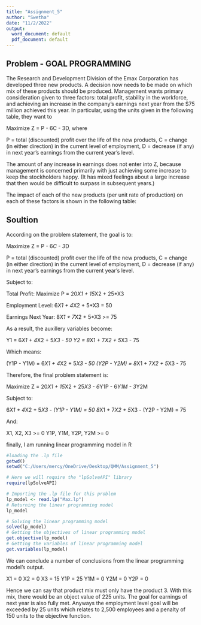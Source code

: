 ---
title: "Assignment_5"
author: "Swetha"
date: "11/2/2022"
output:
  word_document: default
  pdf_document: default
---

## Problem - GOAL PROGRAMMING

The Research and Development Division of the Emax Corporation has developed three new 
products. A decision now needs to be made on which mix of these products should be produced. 
Management wants primary consideration given to three factors: total profit, stability in the 
workforce, and achieving an increase in the company’s earnings next year from the $75 million 
achieved this year. In particular, using the units given in the following table, they want to 
 
Maximize Z = P - 6C - 3D, where  
 
P = total (discounted) profit over the life of the new products, 
C = change (in either direction) in the current level of employment, 
D = decrease (if any) in next year’s earnings from the current year’s level. 
 
The amount of any increase in earnings does not enter into Z, because management is concerned 
primarily with just achieving some increase to keep the stockholders happy. (It has mixed 
feelings about a large increase that then would be difficult to surpass in subsequent years.) 
 
The impact of each of the new products (per unit rate of production) on each of these factors is 
shown in the following table: 

## Soultion

According on the problem statement, the goal is to:

Maximize Z = P - 6*C - 3*D

  P = total (discounted) profit over the life of the new products,
  C = change (in either direction) in the current level of employment,
  D = decrease (if any) in next year’s earnings from the current year’s level.

Subject to:

Total Profit: Maximize P = 20*X1 + 15*X2 + 25*X3

Employment Level: 6*X1 + 4*X2 + 5*X3 = 50

Earnings Next Year: 8*X1 + 7*X2 + 5*X3 >= 75

As a result, the auxillery variables become:

Y1 = 6*X1 + 4*X2 + 5*X3 - 50
Y2 = 8*X1 + 7*X2 + 5*X3 - 75

Which means:

(Y1P - Y1M) = 6*X1 + 4*X2 + 5*X3 - 50
(Y2P - Y2M) = 8*X1 + 7*X2 + 5*X3 - 75

Therefore, the final problem statement is:

Maximize Z = 20*X1 + 15*X2 + 25*X3 - 6*Y1P - 6*Y1M - 3*Y2M

Subject to:

6*X1 + 4*X2 + 5*X3 - (Y1P - Y1M) = 50
8*X1 + 7*X2 + 5*X3 - (Y2P - Y2M) = 75

And:

X1, X2, X3 >= 0
Y1P, Y1M, Y2P, Y2M >= 0

finally, I am running  linear programming model in R

```{r}
#loading the .lp file
getwd()
setwd("C:/Users/mercy/OneDrive/Desktop/QMM/Assignment_5")
```

```{r}
# Here we will require the "lpSolveAPI" library
require(lpSolveAPI)
```


```{r}
# Importing the .lp file for this problem
lp_model <- read.lp("Max.lp")
# Returning the linear programming model
lp_model
```

```{r}
# Solving the linear programming model
solve(lp_model)
# Getting the objectives of linear programming model
get.objective(lp_model)
# Getting the variables of linear programming model
get.variables(lp_model)
```

We can conclude a number of conclusions from the linear programming model's output.

X1 = 0
X2 = 0
X3 = 15
Y1P = 25
Y1M = 0
Y2M = 0
Y2P = 0

 
Hence we can say that product mix must only have the product 3. With this mix, there would be an object value of 225 units. The goal for earnings of next year is also fully met. Anyways the employment level goal will be exceeded by 25 units which relates to 2,500 employees and a penalty of 150 units to the objective function.


 
